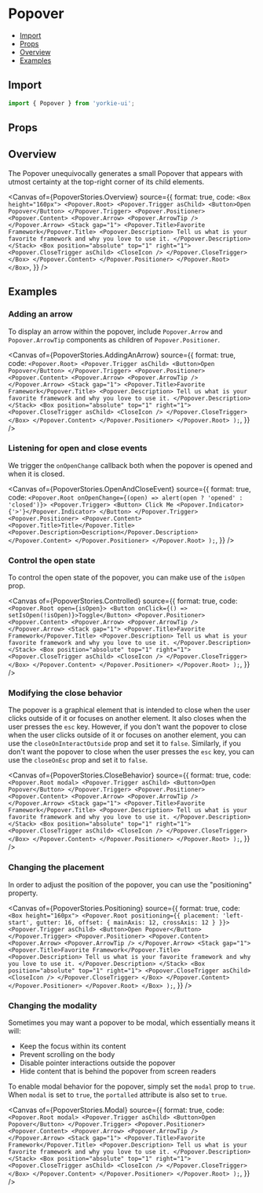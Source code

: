 # Popover


<Meta of={PopoverStories} />

- [Import](#import)
- [Props](#props)
- [Overview](#overview)
- [Examples](#examples)

## Import

```jsx
import { Popover } from 'yorkie-ui';
```

## Props

<Controls />

## Overview

The Popover unequivocally generates a small Popover that appears with utmost certainty at the top-right corner of its child elements.

<Canvas
  of={PopoverStories.Overview}
  source={{
    format: true,
    code: `
      <Box height="160px">
        <Popover.Root>
          <Popover.Trigger asChild>
            <Button>Open Popover</Button>
          </Popover.Trigger>
          <Popover.Positioner>
            <Popover.Content>
              <Popover.Arrow>
                <Popover.ArrowTip />
              </Popover.Arrow>
              <Stack gap="1">
                <Popover.Title>Favorite Framework</Popover.Title>
                <Popover.Description>
                  Tell us what is your favorite framework and why you love to use it.
                </Popover.Description>
              </Stack>
              <Box position="absolute" top="1" right="1">
                <Popover.CloseTrigger asChild>
                  <CloseIcon />
                </Popover.CloseTrigger>
              </Box>
            </Popover.Content>
          </Popover.Positioner>
        </Popover.Root>
      </Box>
    `,
  }}
/>

## Examples

### Adding an arrow

To display an arrow within the popover, include `Popover.Arrow` and `Popover.ArrowTip` components as children of `Popover.Positioner`.

<Canvas
  of={PopoverStories.AddingAnArrow}
  source={{
    format: true,
    code: `
        <Popover.Root>
          <Popover.Trigger asChild>
            <Button>Open Popover</Button>
          </Popover.Trigger>
          <Popover.Positioner>
            <Popover.Content>
              <Popover.Arrow>
                <Popover.ArrowTip />
              </Popover.Arrow>
              <Stack gap="1">
                <Popover.Title>Favorite Framework</Popover.Title>
                <Popover.Description>
                  Tell us what is your favorite framework and why you love to use it.
                </Popover.Description>
              </Stack>
              <Box position="absolute" top="1" right="1">
                <Popover.CloseTrigger asChild>
                  <CloseIcon />
                </Popover.CloseTrigger>
              </Box>
            </Popover.Content>
          </Popover.Positioner>
        </Popover.Root>
      );
    `,
  }}
/>

### Listening for open and close events

We trigger the `onOpenChange` callback both when the popover is opened and when it is closed.

<Canvas
  of={PopoverStories.OpenAndCloseEvent}
  source={{
    format: true,
    code: `
        <Popover.Root onOpenChange={(open) => alert(open ? 'opened' : 'closed')}>
          <Popover.Trigger>
            <Button>
              Click Me <Popover.Indicator>{'>'}</Popover.Indicator>
            </Button>
          </Popover.Trigger>
          <Popover.Positioner>
            <Popover.Content>
              <Popover.Title>Title</Popover.Title>
              <Popover.Description>Description</Popover.Description>
            </Popover.Content>
          </Popover.Positioner>
        </Popover.Root>
      );
    `,
  }}
/>

### Control the open state

To control the open state of the popover, you can make use of the `isOpen` prop.

<Canvas
  of={PopoverStories.Controlled}
  source={{
    format: true,
    code: `
       <Popover.Root open={isOpen}>
        <Button onClick={() => setIsOpen(!isOpen)}>Toggle</Button>
        <Popover.Positioner>
          <Popover.Content>
            <Popover.Arrow>
              <Popover.ArrowTip />
            </Popover.Arrow>
            <Stack gap="1">
              <Popover.Title>Favorite Framework</Popover.Title>
              <Popover.Description>
                Tell us what is your favorite framework and why you love to use it.
              </Popover.Description>
            </Stack>
            <Box position="absolute" top="1" right="1">
              <Popover.CloseTrigger asChild>
                <CloseIcon />
              </Popover.CloseTrigger>
            </Box>
          </Popover.Content>
        </Popover.Positioner>
      </Popover.Root>
      );
    `,
  }}
/>

### Modifying the close behavior

The popover is a graphical element that is intended to close when the user clicks outside of it or focuses on another element.
It also closes when the user presses the `esc` key.
However, if you don't want the popover to close when the user clicks outside of it or focuses on another element,
you can use the `closeOnInteractOutside` prop and set it to `false`.
Similarly, if you don't want the popover to close when the user presses the `esc` key, you can use the `closeOnEsc` prop
and set it to `false`.

<Canvas
  of={PopoverStories.CloseBehavior}
  source={{
    format: true,
    code: `
        <Popover.Root modal>
          <Popover.Trigger asChild>
            <Button>Open Popover</Button>
          </Popover.Trigger>
          <Popover.Positioner>
            <Popover.Content>
              <Popover.Arrow>
                <Popover.ArrowTip />
              </Popover.Arrow>
              <Stack gap="1">
                <Popover.Title>Favorite Framework</Popover.Title>
                <Popover.Description>
                  Tell us what is your favorite framework and why you love to use it.
                </Popover.Description>
              </Stack>
              <Box position="absolute" top="1" right="1">
                <Popover.CloseTrigger asChild>
                  <CloseIcon />
                </Popover.CloseTrigger>
              </Box>
            </Popover.Content>
          </Popover.Positioner>
        </Popover.Root>
      );
    `,
  }}
/>

### Changing the placement

In order to adjust the position of the popover, you can use the "positioning" property.

<Canvas
  of={PopoverStories.Positioning}
  source={{
    format: true,
    code: `
        <Box height="160px">
          <Popover.Root positioning={{ placement: 'left-start', gutter: 16, offset: { mainAxis: 12, crossAxis: 12 } }}>
            <Popover.Trigger asChild>
              <Button>Open Popover</Button>
            </Popover.Trigger>
            <Popover.Positioner>
              <Popover.Content>
                <Popover.Arrow>
                  <Popover.ArrowTip />
                </Popover.Arrow>
                <Stack gap="1">
                  <Popover.Title>Favorite Framework</Popover.Title>
                  <Popover.Description>
                    Tell us what is your favorite framework and why you love to use it.
                  </Popover.Description>
                </Stack>
                <Box position="absolute" top="1" right="1">
                  <Popover.CloseTrigger asChild>
                    <CloseIcon />
                  </Popover.CloseTrigger>
                </Box>
              </Popover.Content>
            </Popover.Positioner>
          </Popover.Root>
        </Box>
      );
    `,
  }}
/>

### Changing the modality

Sometimes you may want a popover to be modal, which essentially means it will:

- Keep the focus within its content
- Prevent scrolling on the body
- Disable pointer interactions outside the popover
- Hide content that is behind the popover from screen readers

To enable modal behavior for the popover, simply set the `modal` prop to `true`. When `modal` is set to `true`, the `portalled` attribute is also set to `true`.

<Canvas
  of={PopoverStories.Modal}
  source={{
    format: true,
    code: `
        <Popover.Root modal>
          <Popover.Trigger asChild>
            <Button>Open Popover</Button>
          </Popover.Trigger>
          <Popover.Positioner>
            <Popover.Content>
              <Popover.Arrow>
                <Popover.ArrowTip />
              </Popover.Arrow>
              <Stack gap="1">
                <Popover.Title>Favorite Framework</Popover.Title>
                <Popover.Description>
                  Tell us what is your favorite framework and why you love to use it.
                </Popover.Description>
              </Stack>
              <Box position="absolute" top="1" right="1">
                <Popover.CloseTrigger asChild>
                  <CloseIcon />
                </Popover.CloseTrigger>
              </Box>
            </Popover.Content>
          </Popover.Positioner>
        </Popover.Root>
      );
    `,
  }}
/>
